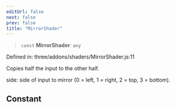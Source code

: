 ```yaml
---
editUrl: false
next: false
prev: false
title: "MirrorShader"
---
```


> `const` **MirrorShader**: `any`

Defined in: three/addons/shaders/MirrorShader.js:11

Copies half the input to the other half.

side: side of input to mirror (0 = left, 1 = right, 2 = top, 3 = bottom).

## Constant

